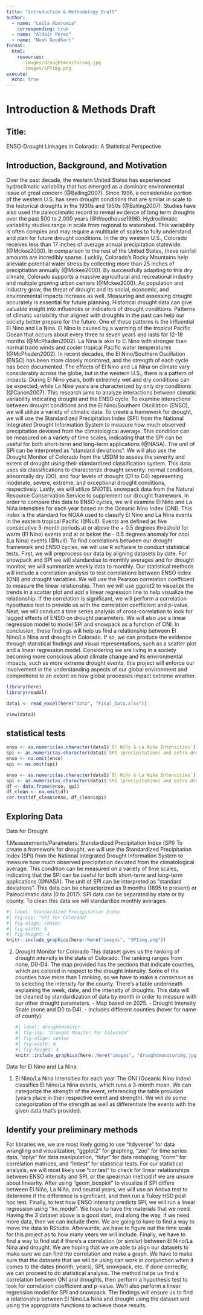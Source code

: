```yaml
---
title: "Introduction & Methodology Draft"
author:
  - name: "Leila Aburomia"
    corresponding: true
  - name: "Aldair Perez"
  - name: "Noah Goodhart"
format: 
  html: 
    resources:
      -images/droughtmonitorimg.jpg
      -images/SPlimg.png
execute: 
  echo: true
---
```

# Introduction & Methods Draft

## Title:
ENSO-Drought Linkages in Colorado: A Statistical Perspective

## Introduction, Background, and Motivation
Over the past decade, the western United States has experienced hydroclimatic variability that has emerged as a dominant environmental issue of great concern (@Balling2007). Since 1996, a considerable portion of the western U.S. has seen drought conditions that are similar in scale to the historical droughts in the 1930s and 1950s (@Balling2007). Studies have also used the paleoclimatic record to reveal evidence of long term droughts over the past 500 to 2,000 years (@Woodhouse1998). Hydroclimatic variability studies range in scale from regional to watershed. This variability is often complex and may require a multitude of scales to fully understand and plan for future drought conditions.
In the dry western U.S., Colorado receives less than 17 inches of average annual precipitation statewide. (@Mckee2000). In comparison to the rest of the United States, these rainfall amounts are incredibly sparse. Luckily, Colorado’s Rocky Mountains help alleviate potential water stress by collecting more than 25 inches of precipitation annually (@Mckee2000). By successfully adapting to this dry climate, Colorado supports a massive agricultural and recreational industry and multiple growing urban centers (@Mckee2000). As population and industry grow, the threat of drought and its social, economic, and environmental impacts increase as well. 
Measuring and assessing drought accurately is essential for future planning. Historical drought data can give valuable insight into influences or indicators of drought conditions. Patterns of climatic variability that aligned with droughts in the past can help our society better prepare for the future. One of these patterns is the influential El Nino and La Nina. El Nino is caused by a warming of the tropical Pacific Ocean that occurs about every three to seven years and lasts for 12-18 months (@McPhaden2002). La Nina is akin to El Nino with stronger than normal trade winds and cooler tropical Pacific water temperatures (@McPhaden2002). In recent decades, the El Nino/Southern Oscillation (ENSO) has been more closely monitored, and the strength of each cycle has been documented. The effects of El Nino and La Nina on climate vary considerably across the globe, but in the western U.S., there is a pattern of impacts. During El Nino years, both extremely wet and dry conditions can be expected, while La Nina years are characterized by only dry conditions (@Canon2007). This research aims to analyze interactions between climatic variability indicating drought and the ENSO cycle. 
To examine interactions between drought conditions and the El Nino/Southern Oscillation (ENSO), we will utilize a variety of climatic data. To create a framework for drought, we will use the Standardized Precipitation Index (SPI) from the National Integrated Drought Information System to measure how much observed precipitation deviated from the climatological average. This condition can be measured on a variety of time scales, indicating that the SPI can be useful for both short-term and long-term applications (@NASA). The unit of SPI can be interpreted as “standard deviations”. We will also use the Drought Monitor of Colorado from the USDM to assess the severity and extent of drought using their standardized classification system. This data uses six classifications to characterize drought severity: normal conditions, abnormally dry (D0), and four levels of drought (D1 to D4) representing moderate, severe, extreme, and exceptional drought conditions, respectively. Lastly, we will utilize SNOTEL snowpack data from the Natural Resource Conservation Service to supplement our drought framework. In order to compare this data to ENSO cycles, we will examine El Niño and La Niña intensities for each year based on the Oceanic Nino Index (ONI). This index is the standard for NOAA used to classify El Nino and La Nina events in the eastern tropical Pacific (@Null). Events are defined as five consecutive 3-month periods at or above the + 0.5 degrees threshold for warm (El Nino) events and at or below the - 0.5 degrees anomaly for cool (La Nina) events (@Null). 
To find correlations between our drought framework and ENSO cycles, we will use R software to conduct statistical tests. First, we will preprocess our data by aligning datasets by date. For snowpack and SPI we will standardise to monthly averages and for drought monitor, we will summarize weekly data to monthly. Our statistical methods will include a correlation analysis to test correlations between ENSO index (ONI) and drought variables. We will use the Pearson correlation coefficient to measure the linear relationship. Then we will use ggplot2 to visualize the trends in a scatter plot and add a linear regression line to help visualize the relationship. If the correlation is significant, we will perform a correlation hypothesis test to provide us with the correlation coefficient and p-value. Next, we will conduct a time series analysis of cross-correlation to look for lagged effects of ENSO on drought parameters. We will also use a linear regression model to model SPI and snowpack as a function of ONI. 
In conclusion, these findings will help us find a relationship between El Nino/La Nina and drought in Colorado. If so, we can produce the evidence through statistical findings and visual representations, such as a scatter plot and a linear regression model. Considering we are living in a society becoming more conscious about climate change and its environmental impacts, such as more extreme drought events, this project will enforce our involvement in the understanding aspects of our global environment and comprehend to an extent on how global processes impact extreme weather.


```r

library(here)
library(readxl)

data1 <- read_excel(here("data", "Final_Data.xlsx"))

View(data1)
```

## statistical tests

```r
enso <- as.numeric(as.character(data1$`El Niño & La Niña Intensities`))
spi <- as.numeric(as.character(data1$`SPI (precipitation) and extra drought Data`))
enso <- na.omit(enso)
spi <- na.omit(spi)

enso <- as.numeric(as.character(data1$`El Niño & La Niña Intensities`))
spi <- as.numeric(as.character(data1$`SPI (precipitation) and extra drought Data`))
df <- data.frame(enso, spi)
df_clean <- na.omit(df)
cor.test(df_clean$enso, df_clean$spi)
```


## Exploring Data

Data for Drought

1.Measurements/Parameters:
Standardized Precipitation Index (SPI) 
To create a framework for drought, we will use the Standardized Precipitation Index (SPI) from the National Integrated Drought Information System to measure how much observed precipitation deviated from the climatological average. This condition can be measured on a variety of time scales, indicating that the SPI can be useful for both short-term and long-term applications (@NASA). The unit of SPI can be interpreted as “standard deviations”. This data can be characterized as 9 months (1895 to present) or Paleoclimatic data (0 to 2017). SPI data can be separated by state or by county. To clean this data we will standardize monthly averages. 

```r

#| label: Standardized Precipitation Index 
#| fig-cap: "SPI for Colorado"
#| fig-align: center
#| fig-width: 6
#| fig-height: 4
knitr::include_graphics(here::here("images", "SPIimg.png"))
```


2. Drought Monitor for Colorado 
This dataset gives us the ranking of drought intensity in the state of Colorado. The ranking ranges from none, D0-D4. The map provided has the sections that indicate counties, which are colored in respect to the drought intensity. Some of the counties have more than 1 ranking, so we have to make a consensus as to selecting the intensity for the county. There’s a table underneath explaining the week, date, and the intensity of droughts. This data will be cleaned by standardization of data by month in order to measure with our other drought parameters. 
		- Map based on 2025.
		- Drought Intensity Scale (none and D0 to D4).
		- Includes different counties (hover for name of county).
```r
#| label: droughtmonitor
#| fig-cap: "Drought Monitor for Colorado"
#| fig-align: center
#| fig-width: 6
#| fig-height: 4
knitr::include_graphics(here::here("images", "droughtmonitorimg.jpg"))
```

  Data for El Nino and La Nina:

1. El Nino/La Nina Intensities for each year 
The ONI (Oceanic Nino Index) classifies El Nino/La Nina events, which runs a 3-month mean. We can categorize the strength of the event, referencing the table provided (years place in their respective event and strength). We will do some categorization of the strength as well as differentiate the events with the given data that’s provided. 

## Identify your preliminary methods
For libraries we, we are most likely going to use “tidyverse” for data wrangling and visualization, “ggplot2” for graphing, “zoo” for time series data, “dplyr” for data manipulation, “tidyr” for data reshaping, “corrr” for correlation matrices, and “lmtest” for statistical tests. For our statistical analysis, we will most likely use “cor.test” to check for linear relationships between ENSO intensity and SPI, or the spearman method if we are unsure about linearity. After using “geom_boxplot” to visualize if SPI differs between El Niño, La Niña, and neutral years, we will use an Anova test to determine if the difference is significant, and then run a Tukey HSD post hoc test. Finally, to test how ENSO intensity predicts SPI, we will run a linear regression using “lm_model”. 
We hope to have the materials that we need. Having the 3 dataset above is a good start, and along the way, if we need more data, then we can include them. 
We are going to have to find a way to move the data to RStudio. Afterwards, we have to figure out the time scale for this project as to how many years we will include. Finally, we have to find a way to find out if there’s a correlation (or similar) between El Nino/La Nina and drought.
We are hoping that we are able to align our datasets to make sure we can find the correlation and make a graph. We have to make sure that the datasets that we will be using can work in conjunction when it comes to the dates (month, years), SPI, snowpack, etc. If done correctly, we can proceed to do statistical analysis.
The method helps us find a correlation between ONI and droughts, then perform a hypothesis test to look for correlation coefficient and p-value. We’ll also perform a linear regression model for SPI and snowpack. The findings will ensure us to find a relationship between El Nino.La Nina and drought using the dataset and using the appropriate functions to achieve those results. 
